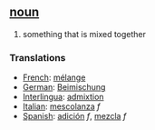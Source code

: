 == [[noun]] == 
# something that is mixed together

=== Translations === 
*[[French]]: [[mélange]]
*[[German]]: [[Beimischung]] 
*[[Interlingua]]: [[admixtion]] 
*[[Italian]]: [[mescolanza]] ''f''
*[[Spanish]]: [[adición]] ''f'', [[mezcla]] ''f''
